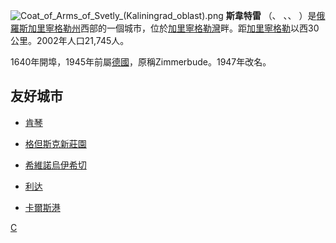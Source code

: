 [[File:Coat_of_Arms_of_Svetly_(Kaliningrad_oblast).png|right]]
{{coord|54|40|39|N|20|7|54|E|display=title}}
'''斯韋特雷''' （{{lang-ru|Све́тлый}}、{{lang-de|Osjorsk}} 、{{lang-lt|Darkiemis}}、{{lang-pl|Cimerbūdė}} ）是[[俄羅斯|俄羅斯]][[加里寧格勒州|加里寧格勒州]]西部的一個城市，位於[[加里寧格勒灣|加里寧格勒灣]]畔。距[[加里寧格勒|加里寧格勒]]以西30公里。2002年人口21,745人。

1640年開埠，1945年前屬[[德國|德國]]，原稱Zimmerbude。1947年改名。

==友好城市==
* {{POL}}[[肯琴|肯琴]] 
* {{POL}}[[格但斯克新莊園|格但斯克新莊園]]
* {{POL}}[[希維諾烏伊希切|希維諾烏伊希切]]
* {{BLR}}[[利达|利达]]
* {{SWE}}[[卡爾斯港|卡爾斯港]] 

{{加里寧格勒州行政區劃}}
[[Category:加里寧格勒州城市|С]]